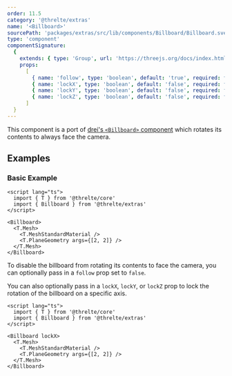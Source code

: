 ```yaml
---
order: 11.5
category: '@threlte/extras'
name: '<Billboard>'
sourcePath: 'packages/extras/src/lib/components/Billboard/Billboard.svelte'
type: 'component'
componentSignature:
  {
    extends: { type: 'Group', url: 'https://threejs.org/docs/index.html#api/en/objects/Group' },
    props:
      [
        { name: 'follow', type: 'boolean', default: 'true', required: false },
        { name: 'lockX', type: 'boolean', default: 'false', required: false },
        { name: 'lockY', type: 'boolean', default: 'false', required: false },
        { name: 'lockZ', type: 'boolean', default: 'false', required: false }
      ]
  }
---
```


This component is a port of [drei's `<Billboard>`
component](https://github.com/pmndrs/drei#billboard) which rotates its contents
to always face the camera.

<Example path="extras/billboard" />

## Examples

### Basic Example

```svelte title="Billboard.svelte"
<script lang="ts">
  import { T } from '@threlte/core'
  import { Billboard } from '@threlte/extras'
</script>

<Billboard>
  <T.Mesh>
    <T.MeshStandardMaterial />
    <T.PlaneGeometry args={[2, 2]} />
  </T.Mesh>
</Billboard>
```

To disable the billboard from rotating its contents to face the camera, you can
optionally pass in a `follow` prop set to `false`.

You can also optionally pass in a `lockX`, `lockY`, or `lockZ` prop to lock the
rotation of the billboard on a specific axis.

```svelte title="BillboardLocked.svelte"
<script lang="ts">
  import { T } from '@threlte/core'
  import { Billboard } from '@threlte/extras'
</script>

<Billboard lockX>
  <T.Mesh>
    <T.MeshStandardMaterial />
    <T.PlaneGeometry args={[2, 2]} />
  </T.Mesh>
</Billboard>
```
